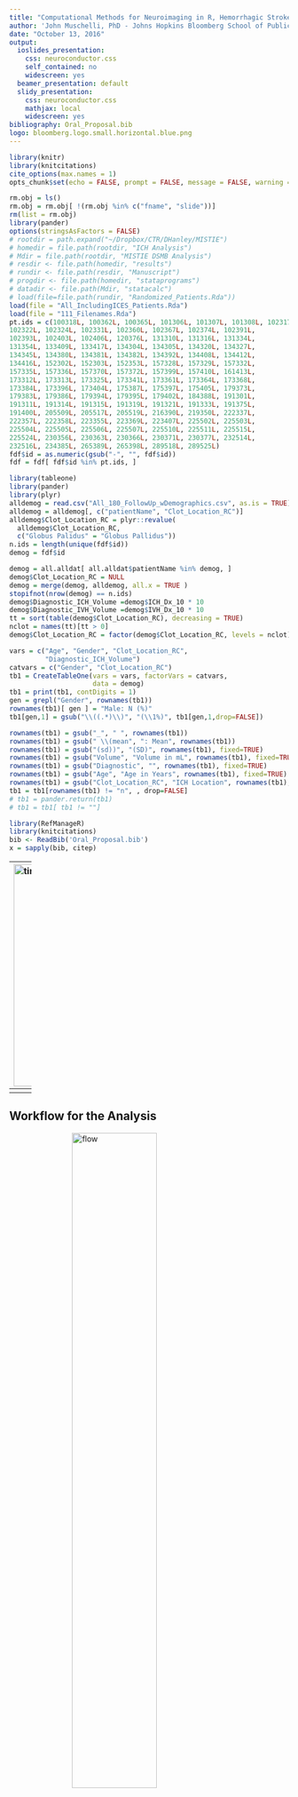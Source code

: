 ```yaml
---
title: "Computational Methods for Neuroimaging in R, Hemorrhagic Stroke and Neuroconductor"
author: 'John Muschelli, PhD - Johns Hopkins Bloomberg School of Public Health<br/> http://johnmuschelli.com/Rochester_2016.html <br/> <a href="https://twitter.com/strictlystat?lang=en">\@StrictlyStat</a> <br/> https://github.com/muschellij2'
date: "October 13, 2016"
output:
  ioslides_presentation:
    css: neuroconductor.css
    self_contained: no
    widescreen: yes
  beamer_presentation: default
  slidy_presentation:
    css: neuroconductor.css
    mathjax: local
    widescreen: yes
bibliography: Oral_Proposal.bib
logo: bloomberg.logo.small.horizontal.blue.png
---
```



<script type="text/x-mathjax-config">
MathJax.Hub.Config({ TeX: { extensions: ["color.js"] }});
</script>

```r
library(knitr)
library(knitcitations)
cite_options(max.names = 1)
opts_chunk$set(echo = FALSE, prompt = FALSE, message = FALSE, warning = FALSE, comment = "", results = 'hide')
```


```r
rm.obj = ls()
rm.obj = rm.obj[ !(rm.obj %in% c("fname", "slide"))]
rm(list = rm.obj)
library(pander)
options(stringsAsFactors = FALSE)
# rootdir = path.expand("~/Dropbox/CTR/DHanley/MISTIE")
# homedir = file.path(rootdir, "ICH Analysis")
# Mdir = file.path(rootdir, "MISTIE DSMB Analysis")
# resdir <- file.path(homedir, "results")
# rundir <- file.path(resdir, "Manuscript")
# progdir <- file.path(homedir, "stataprograms")
# datadir <- file.path(Mdir, "statacalc")
# load(file=file.path(rundir, "Randomized_Patients.Rda"))
load(file = "All_IncludingICES_Patients.Rda")
load(file = "111_Filenames.Rda")
pt.ids = c(100318L, 100362L, 100365L, 101306L, 101307L, 101308L, 102317L, 
102322L, 102324L, 102331L, 102360L, 102367L, 102374L, 102391L, 
102393L, 102403L, 102406L, 120376L, 131310L, 131316L, 131334L, 
131354L, 133409L, 133417L, 134304L, 134305L, 134320L, 134327L, 
134345L, 134380L, 134381L, 134382L, 134392L, 134408L, 134412L, 
134416L, 152302L, 152303L, 152353L, 157328L, 157329L, 157332L, 
157335L, 157336L, 157370L, 157372L, 157399L, 157410L, 161413L, 
173312L, 173313L, 173325L, 173341L, 173361L, 173364L, 173368L, 
173384L, 173396L, 173404L, 175387L, 175397L, 175405L, 179373L, 
179383L, 179386L, 179394L, 179395L, 179402L, 184388L, 191301L, 
191311L, 191314L, 191315L, 191319L, 191321L, 191333L, 191375L, 
191400L, 205509L, 205517L, 205519L, 216390L, 219350L, 222337L, 
222357L, 222358L, 223355L, 223369L, 223407L, 225502L, 225503L, 
225504L, 225505L, 225506L, 225507L, 225510L, 225511L, 225515L, 
225524L, 230356L, 230363L, 230366L, 230371L, 230377L, 232514L, 
232516L, 234385L, 265389L, 265398L, 289518L, 289525L)
fdf$id = as.numeric(gsub("-", "", fdf$id))
fdf = fdf[ fdf$id %in% pt.ids, ]
```

```r
library(tableone)
library(pander)
library(plyr)
alldemog = read.csv("All_180_FollowUp_wDemographics.csv", as.is = TRUE)
alldemog = alldemog[, c("patientName", "Clot_Location_RC")]
alldemog$Clot_Location_RC = plyr::revalue(
  alldemog$Clot_Location_RC,
  c("Globus Palidus" = "Globus Pallidus"))
n.ids = length(unique(fdf$id))
demog = fdf$id 

demog = all.alldat[ all.alldat$patientName %in% demog, ]
demog$Clot_Location_RC = NULL
demog = merge(demog, alldemog, all.x = TRUE )
stopifnot(nrow(demog) == n.ids)
demog$Diagnostic_ICH_Volume =demog$ICH_Dx_10 * 10 
demog$Diagnostic_IVH_Volume =demog$IVH_Dx_10 * 10 
tt = sort(table(demog$Clot_Location_RC), decreasing = TRUE)
nclot = names(tt)[tt > 0]
demog$Clot_Location_RC = factor(demog$Clot_Location_RC, levels = nclot)

vars = c("Age", "Gender", "Clot_Location_RC",
         "Diagnostic_ICH_Volume")
catvars = c("Gender", "Clot_Location_RC")
tb1 = CreateTableOne(vars = vars, factorVars = catvars, 
                     data = demog)
tb1 = print(tb1, contDigits = 1)
gen = grepl("Gender", rownames(tb1))
rownames(tb1)[ gen ] = "Male: N (%)"
tb1[gen,1] = gsub("\\((.*)\\)", "(\\1%)", tb1[gen,1,drop=FALSE])

rownames(tb1) = gsub("_", " ", rownames(tb1))
rownames(tb1) = gsub(" \\(mean", ": Mean", rownames(tb1))
rownames(tb1) = gsub("(sd))", "(SD)", rownames(tb1), fixed=TRUE)
rownames(tb1) = gsub("Volume", "Volume in mL", rownames(tb1), fixed=TRUE)
rownames(tb1) = gsub("Diagnostic", "", rownames(tb1), fixed=TRUE)
rownames(tb1) = gsub("Age", "Age in Years", rownames(tb1), fixed=TRUE)
rownames(tb1) = gsub("Clot_Location_RC", "ICH Location", rownames(tb1), fixed=TRUE)
tb1 = tb1[rownames(tb1) != "n", , drop=FALSE]
# tb1 = pander.return(tb1)
# tb1 = tb1[ tb1 != ""]
```

```r
library(RefManageR)
library(knitcitations)
bib <- ReadBib('Oral_Proposal.bib')
x = sapply(bib, citep)
```

----
<img src="figures/My_timeline.gif" style="width:1050px; height:400px; display: block; margin: auto;" alt="timeline">


## The MISTIE Stroke Trial 

* Minimally Invasive Surgery plus r-tPA for Intracerebral Hemorrhage Evacuation (<strong>MISTIE</strong>) 
    - Multi-center, multi-national Phase II clinical trial
    - Alteplase (donated by Genentech)

<div class="container">
<div id="left_col">
<img src="figures/MISTIE3-LOGO.png" style="width:200px; height:100px; display: block; margin: auto;" alt="MISTIE LOGO">
</div>
<div id="right_col">
PI: Dr. Dan Hanley
<img src="figures/Hanley.jpg" style="width:60%; display: block; margin: auto;" alt="Hanley">
</div>
</div>

* http://braininjuryoutcomes.com/mistie-about



## Intracranial/Intracerebral Hemorrhage (ICH)

<div class="container" style='font-size: 28pt;'> 
   <div id="left_col">

<img src="figures/stroke_hem_web.jpg" alt="hemorrhagic" style="display: block; margin: auto; width: 80%">

<p style = "font-size:10.5px; ">
<a href = "http://www.heartandstroke.com/site/c.ikIQLcMWJtE/b.3484153/k.7675/Stroke__Hemorrhagic_stroke.htm" style ="word-wrap: break-word;" >http://www.heartandstroke.com/site/c.ikIQLcMWJtE/b.3484153/k.7675/Stroke__Hemorrhagic_stroke.htm</a>
</p>

</div>
   <div id="right_col">

- When a blood vessel ruptures into tissue
- ≈ 13% of strokes


<img src="figures/spinning_brain_hemorrhage.gif" style="width:105%;  display: block; margin: auto;" alt="spinning">


  </div>

</div>


# Larger Hemorrhage Volume ⇒ Worse Outcome

```r
bibliography() 
```

# Goal: <br> Automatic Hemorrhage Volume Estimation 


# How do we measure hemorrhages?

## X-ray Computed Tomography (CT) Scans
<div class="notes">
Images are acquired from an X-ray scanner.  
x-ray goes around object and detector the other side of the object determines how many x-rays are recovered 
- fancy transform
- Image!
</div>
<div style="width:48%;float:left;">
<sub><sup><sub><sup>Image from http://www.cyberphysics.co.uk/topics/medical/CTScanner.htm</sup></sub></sup></sub>
![inline fill](figures/CT_diagram2.gif)
<br>
</div>
<div style="margin-left:48%;">
<img src="figures/Original_Image.png" style="width:100%;  display: block; margin: auto;" alt="MISTIE LOGO">
</div>




## Image Representation: voxels (3D pixels)
<div class="columns-2">
<img src="figures/Zoom_No_ICH.png"  style="width:100%;  display: block; margin: auto;">
<br>
<img src="figures/movie_final.gif" style="width:80%;  inline; display: block; margin: auto;" loop=infinite>

<p style='font-size: 10pt;'>Muschelli, John, Elizabeth Sweeney, and Ciprian Crainiceanu. "brainR: Interactive 3 and 4D Images of High Resolution Neuroimage Data." R JOURNAL 6.1 (2014): 42-48.</p>
</div>

## Terminology: Neuroimaging to Data/Statistics

<div style="font-size: 30pt">
* Segmentation ⇔ classification 
* Image ⇔ 3-dimensional array
    - composed of voxels
    - a typical CT has $512 \times 512 \times 30 ≈ 7.8$ million voxels
* Mask/Region of Interest ⇔ binary (0/1) image 
</div>


# How do we measure volume (currently)?

## Manual Segmentation

<div class="columns-2">
<img src="figures/Original_Image.png" style="width:100%;  display: block; margin: auto;" alt="MISTIE LOGO">
<br/>
<img src="figures/SS_Image_PrePredict_ROI_Mask.png" style="width:100%;  display: block; margin: auto;" alt="MISTIE LOGO">
</div>



---- 
<div class="container"> 
<div id="left_col2"> 
  <h2>Workflow for the Analysis</h2>
  </div>    
  <div id="right_col2">
<img src="figures/PITCH_Imaging_Pipeline_Flowchart_short_ct.png" style="width:55%; display: block; margin: auto;" alt="flow">
  </div>
</div>

---- 
<div class="container"> 
<div id="left_col2"> 
  <h2>Workflow for the Analysis</h2>
  </div>    
  <div id="right_col2">
<img src="figures/PITCH_Imaging_Pipeline_Flowchart_short.png" style="width:55%; display: block; margin: auto;" alt="flow">
  </div>
</div>



## Problem: CT Scans Capture **Everything**

<img src="figures/the_room.png" style="width:100%; display: block; margin: auto;" alt="The room">


## Brain Segmentation of CT Scans

* Muschelli, John, et al. "Validated automatic brain extraction of head CT images." NeuroImage 114 (2015): 379-385. http://bit.ly/CTBET_RCODE 

<div class="columns-2">
<img src="figures/Original_Image.png" style="width:100%;  display: block; margin: auto;" alt="MISTIE LOGO">
<br/>
<img src="figures/SS_Image.png" style="width:100%;  display: block; margin: auto;" alt="MISTIE LOGO">
</div>

---- 
<div class="container"> 
<div id="left_col2"> 
  <h2>Workflow for the Analysis</h2>
  </div>    
  <div id="right_col2">
<img src="figures/PITCH_Imaging_Pipeline_Flowchart_short_bet.png" style="width:55%; display: block; margin: auto;" alt="flow">
  </div>
</div>


# Hemorrhage Segmentation 


## Subject Data used: 111 scans (1 Per Patient)
<div id="wrap">
<div id="left_col">

```r
tb1 = cbind(rownames(tb1), tb1)
rownames(tb1) = NULL
tb1[,1] = gsub("   ", "&nbsp;&nbsp;&nbsp;", tb1[,1])
ind = grepl("Clot Location", tb1[,1])
tb1[ind,1] = gsub("RC", "", tb1[ind,1])
tb1[ind,1] = gsub("^Clot", "Reader-Based Clot", tb1[ind,1])
pander(tb1, justify = c("lr"))
```

</div>
<div id="right_col"  style='font-size: 24pt;'>


- Adults (inclusion criteria 18-80 years old)
- Mostly males
- Different sites, scanners, and locations in the brain

</div>

</div>

---- 
<div class="container"> 
<div id="left_col2"> 
  <h2>Workflow for the Analysis</h2>
  </div>    
  <div id="right_col2">
<img src="figures/PITCH_Imaging_Pipeline_Flowchart_short_pred.png" style="width:55%; display: block; margin: auto;" alt="flow">
  </div>
</div>

----
<div class="container"> 
<div id="left_col2"> 
  <h2> Predictors of ICH </h2>
 
  - Local "neighborhood" moments (mean, sd, skew, kurtosis)

Local Mean: $\bar{x}(v) = \frac{1}{27} \sum\limits_{k}^{27} x_k(v)$ <img src="figures/voxel_figure.gif" loop=infinite style="width:45%;  display: inline; margin: auto;">  

  - Threshold intensity
  - Gaussian Smoother (**big** neighborhood)

    
  
  
  </div>    
  <div id="right_col2"> 
  <img src="figures/Just_The_Covariates2.png" style="width:80%; display: block; margin: auto;" alt="Preds">  
  </div>
</div>



----

<div class="container"> 
<div id="left_col2"> 
  <h2>Data Structure for One Patient </h2> 
  
  - Each subject has matrix $X_{i}$
  - $V_{i}$ - voxels per person 
  - $P$ - number of predictors
  - $y_i$ - manual segmentation
  
 </div>    
  <div id="right_col2">   
  <img src="figures/voxel_stacking_i.png" style="width:100%;  display: block; margin: auto;" alt="MISTIE LOGO">  
  </div>
</div>  
  

----

<div class="container"> 
<div id="left_col2"> 
  <h2>Aggregate Data</h2>
  Training Data Structure
  
  * Stack together 10 randomly selected patients
  * Train model/classifier on this design matrix

  </div>    
  <div id="right_col2">
  <img src="figures/Large_Design_Matrix_small.jpg" style="width:45%;  display: block; margin: auto;" alt="MISTIE LOGO">  
  </div> 
</div>


## Fit Models / Classifier

Again, $y_{i}(v)$ is the presence / absence of ICH for voxel $v$ from person $i$.  

General model form: 
$$
 P\{y_{i}(v) = 1\}  \propto f\{X_{i}(v)\}
$$

## Models Fit on the Training Data

- Logistic Regression: \(f(X_{i}(v)) = \text{expit} \left\{ \beta_0 + \sum_{k= 1}^{p} x_{i, k}(v)\beta_{k}\right\}  \) (`glm` function)
- Generalized Additive Model `r citep("hastie_generalized_1990")` 
    - fit using penalized thin plate splines (`mgcv` package)
- LASSO `r citep(c("tibshirani_regression_1996", "friedman_regularization_2010"))` (`glmnet` package): 
$$ \mathcal{L}\left[\left.Y_{i}(v) \right|\, f\{X_i(v)\}\right] \propto \beta_0 + \sum_{k= 1}^{p} x_{i, k}(v) \beta_{k} + \lambda \sum_{k= 1}^{p} \left|\beta_{k}\right|
$$
- Random Forests `r citep(c("randomForest", "breiman2001random"))` (`randomForest` package)
<div class="centerer">
\(f(X_{i}(v)) \propto\) <img src="figures/Random_Forest.png" style="width:40%;inline;" alt="random forest">
</div>

# All results are on the 101 scans/patients <br/> not in the training data

----
<div class="container"> 
<div id="left_col"> 

- Get prediction for each voxel: $\hat{p}_{i}(v) = \hat{P}(y_i(v) = 1)$
- Threshold to get a binary value: $\hat{y}_{i} = \hat{p}_{i}(v) > 0.5$


$$
\text{Estimated Volume}_{i} = \text{cc per voxel} \times \sum_{v}^{V_i} \hat{y}_{i}(v)
$$

$$
\text{Volume}_{i}  = \text{cc per voxel} \times \sum_{v}^{V_i} y_{i}(v)
$$

- cc = cubic centimeters
- one milliliter (mL) = 1 cc

  </div>    
  <div id="right_col">
  <img src="figures/PITCH_Imaging_Pipeline_Flowchart_short_bin_box.png" style="width:100%; display: block; margin: auto;" alt="flow">  
  </div>
</div>

## Predicted Volume Estimates True Volume <img src="figures/Reseg_Volume_Logistic.png" style="width:55%;  display: block; margin: auto;" alt="Reseg">

## All models predicted volume pretty well <img src="figures/Reseg_Volume_Comparison.png" style="width:55%;  display: block; margin: auto;" alt="Reseg">


## Two Segmentations: Same Volume
<div class="columns-2">
<img src="figures/Reseg_161-413_20110710_1619_CT_2_HEAD_Head_Prediction.png" style="width:100%;  display: block; margin: auto;" alt="MISTIE LOGO">
<br/>
<img src="figures/Reseg_161-413_20110710_1619_CT_2_HEAD_Head_Random_Prediction.png" style="width:100%;  display: block; margin: auto;" alt="MISTIE LOGO">
</div>


## Patient with Median Overlap

<img src="figures/Reseg_Figure_DSI_Quantile_050_native_no_DSI.png" style="width:100%;  display: block; margin: auto;" alt="MISTIE LOGO"> 



## Conclusions of Stroke Analyses

<div style="font-size: 24pt">

- We can segment ICH volume from CT scans 
- The predictors seemed to be the "secret sauce"
    - not the algorithm
- Chose the Random Forest
    - PItcHPERFeCT: Primary Intracranial Hemorrhage Probability Estimation using Random Forests on CT

- R Package: [https://github.com/muschellij2/ichseg](https://github.com/muschellij2/ichseg)    
- Shiny Application [http://johnmuschelli.com/ich_segment.html](http://johnmuschelli.com/ich_segment.html)

</div>


---- 
<div class="container"> 
<div id="left_col2"> 
  <h2>Workflow for the Analysis</h2>
  </div>    
  <div id="right_col2">
<img src="figures/PITCH_Imaging_Pipeline_Flowchart_short_box_stat.png" style="width:55%; display: block; margin: auto;" alt="flow">
  </div>
</div>

----
<div class="container"> 
<div id="left_col2"> 
  <h2>Workflow for the Analysis</h2>
  </div>    
  <div id="right_col2">
<img src="figures/PITCH_Imaging_Pipeline_Flowchart_short_matlab.png" style="width:55%; display: block; margin: auto;" alt="flow">
  </div>
</div>


## This isn't atypical: lots of software choices

<img src="figures/carp_2012_figure_full.jpg" style="width:650px; display: block; margin: auto;" alt="flow">

<!-- ![](figures/carp_2012_figure_full.jpg) -->

From Carp, Joshua. "The secret lives of experiments: methods reporting in the fMRI literature." Neuroimage 63.1 (2012): 289-300.



```r
if (!require(cranlogs)) {
  devtools::install_github("metacran/cranlogs")
}
first_date = "2014-01-10"
today = Sys.Date()
long_today = format(Sys.time(), "%B %d, %Y")
packs = c("fslr", "brainR", "matlabr", "spm12r", "WhiteStripe", "oasis", "freesurfer", "papayar")
last_week = cran_downloads( when = "last-week",
                            packages = packs)
last_week = plyr::ddply(last_week, .(package), summarise, 
                  Last_Week = sum(count))
dl = cran_downloads( from = first_date, to = today,
                     packages = packs)
dl = ddply(dl, .(package), summarise, All_Time = sum(count))
dl = merge(dl, last_week)
dl = plyr::arrange(dl, desc(Last_Week))
colnames(dl) = c("Package", "All Time", "Last Week")
made_packs = c("fslr", "spm12r", "freesurfer")
made_packs = dl$Package[ dl$Package %in% made_packs] 
dl$Package[ dl$Package %in% made_packs] = paste0("<strong>", made_packs, "</strong>")
```


# <img src="figures/Better_Neuron_note.png" style="width:10%; display: inline; margin: auto;" alt="flow"> Neuroconductor: <br> A Framework for Reproducible Neuroimaging Analysis <br> in R


----
<div class="container"> 
<div id="left_col2"> 
  <h2>Neuroconductor Goal: </h2>
  Lower the bar to entry 
    - all R code
      - pipeline tool
      - native R code
  </div>    
  <div id="right_col2">
<img src="figures/PITCH_Imaging_Pipeline_Flowchart_short_R.png" style="width:55%; display: block; margin: auto;" alt="flow">
  </div>
</div>




## My Current Implementations

Number of downloads as of `r format(today, format="%B %d, %Y")` (`cranlogs` package):

<div class="container"> 
   <div class="left-half">

```r
DT::datatable(dl, filter = "none", selection = "none", rownames = FALSE,
          options = list(dom = 't', autoWidth = TRUE,
                         columnDefs = list(list(
                           className = 'dt-center',
                           targets = 0))),
          escape = FALSE
)
```
</div>
   <div class="right-half">
  <img src="figures/carp_2012_figure_box_crop.jpg" style="width:80%;  display: block; margin: auto;" alt="carp_box">  
  </div> 
</div>


----
<div class="container"> 
<div id="left_col2"> 
  <h2>Neuroconductor Goal: </h2>
  
  <p>
  Centralize the packages
  
  - [Medical Imaging Task View](https://cran.r-project.org/web/views/MedicalImaging.html) is good
    - no tutorials
  - GitHub packages are all over the place 
  </p>
</div>    
  <div id="right_col2">
<img src="figures/grandma_meme.jpg" style="width:75%; display: block; margin: auto;" alt="flow">
  <p style='font-size: 12pt;'> From [https://imgflip.com/memegenerator/Grandma-Finds-The-Internet](https://imgflip.com/memegenerator/Grandma-Finds-The-Internet).
  </p>
  </div>
</div>




----
<div class="container"> 
<div id="left_col2"> 
  <h2>Neuroconductor Goal: </h2>
  
  <p>
  Provide package checks/rules/**stability** 
  
  - check against other imaging software (e.g. FSL)
  </p>
</div>    
  <div id="right_col2">
<img src="figures/new_package_meme.jpg" style="width:75%; display: block; margin: auto;" alt="flow">
  <p style='font-size: 12pt;'> From [https://memegenerator.net/instance/51553268](https://memegenerator.net/instance/51553268).
  </p>
  </div>
</div>

----
<div class="container"> 
<div class="left-half"> 
  <h2>Neuroconductor Goal: </h2>
  
  <p>
  R **Data** packages for testing
  
  - getting data is a common problem
  - developers can test packages
  - Kirby21 Data:
    - https://github.com/muschellij2/kirby21.t1
    - https://github.com/muschellij2/kirby21.t2
    - https://github.com/muschellij2/kirby21.flair
    - https://github.com/muschellij2/kirby21.fmri
    - https://github.com/muschellij2/kirby21.dti
  
  </p>
</div>    
  <div class="right-half"> 
<img src="figures/brains_meme.jpg" style="width:100%; display: block; margin: auto;" alt="flow">
  <p style='font-size: 12pt;'> From [https://memegenerator.net/Everywhere-Toy-Story](https://memegenerator.net/Everywhere-Toy-Story).
  </p>

  </div>
</div>



----
<div class="container"> 
<div class="left-half"> 
  <h2>Neuroconductor Goal: </h2>
  
  <p>
  Detailed **tutorials** on how to actually perform an analysis
  
  See [http://johnmuschelli.com/neuroc/](http://johnmuschelli.com/neuroc/)
  
  </p>
</div>    
<div class="right-half"> 
<img src="figures/cat_analysis.gif" style="width:100%; display: block; margin: auto;" alt="flow">
  <p style='font-size: 10pt;'> From [http://i.imgur.com/0Y1xISa.gifv](http://i.imgur.com/0Y1xISa.gifv).
  </p>

  </div>
</div>

----
<div class="container"> 
<div class="left-half"> 
  <h2>Neuroconductor Goal: </h2>
  
  <p>
  
  Allow neuroimaging to use all the things R has to offer
  
  - statistics
  - versioning and testing
  - markdown and reproducibility
  - Shiny
  
  </p>
</div>    
<div class="right-half"> 
<img src="figures/all_the_R.jpg" style="width:100%; display: block; margin: auto;" alt="flow">
  <p style='font-size: 10pt;'> From [https://memegenerator.net/X-All-The-Things/caption](https://memegenerator.net/X-All-The-Things/caption).
  </p>

  </div>
</div>



## Neuroconductor <img src="figures/Better_Neuron_note.png" style="width:10%; display: inline; margin: auto;" alt="flow">

Problems

1.  More control over the workflow = more work (**for us statisticians**!)
2.  Users need external software (versions/installation)
3.  No control over external software
    - if maintainer changes something, not much recourse
4.  Need the content (buy-in from the community)


## How do I get started?

<div class="container"> 
   <div class="left-half" style="font-size: 28pt;">
   
Neuroconductor Content:
[http://johnmuschelli.com/neuroc/](http://johnmuschelli.com/neuroc/)

Coursera Course: 
Introduction to Neurohacking In R

[https://www.coursera.org/learn/neurohacking/](https://www.coursera.org/learn/neurohacking/)

</div>
   <div class="right-half">
   <img src="figures/neurohacking_logo.png" style="width:60%; display: block; margin: auto;" alt="neurohacking">
</div>
</div>

## Thanks

<div class="container"> 
   <div class="left-half" style="font-size: 28pt;">
   Dan Hanley 
<img src="figures/Hanley.jpg" style="width:30%; margin: auto;" alt="Hanley">

   Ciprian Crainiceanu
   <img src="figures/Ciprian.jpg" style="width:20%;  margin: auto;" alt="neurohacking"> 
   

   Brian Caffo
   <img src="figures/bcaffo.jpg" style="width:20%;  margin: auto;" alt="neurohacking">
   


</div>
   <div class="right-half">
   
   Jean-Philippe Fortin <img src="figures/jp.png" style="width:25%;  margin: auto;" alt="neurohacking">      

   Adi Gherman
   <img src="figures/adi.png" style="width:20%;  margin: auto;" alt="neurohacking"> 
   
   
   Elizabeth Sweeney <img src="figures/sweeney.jpg" style="width:20%; margin: auto;" alt="neurohacking">   

      
</div>
</div>

# Questions



## Assessing Performance 
For each manual and automated segmentation, we can calculate the following 2-by-2 table, where the cells represent number of voxels and a corresponding Venn diagram:

<div style="width:45%;float: left;">
```r
mat = matrix(c("TN", "FN", "FP", "TP"), ncol=2, byrow=2)
colnames(mat) = rownames(mat) = c(0, 1)
names(dimnames(mat)) = c("PitCH", "Manual")
pander(mat, style="grid")
```

<table class = 'rmdtable' style='font-size: 26px;'>
<tr class = "header"><td></td><td></td><td colspan="2">Manual</td></tr>
<tr class = "header"><td></td><td></td><td>0</td><td>1</td></tr>
<tr><td rowspan="2"> PitCH</td><td>0</td><td style='font-size: 40px;'>TN</td><td style="color:blue">FN</td></tr>
<tr><td>1</td><td style="color:red">FP</td><td style="color:purple">TP</td></tr>
</table>
</div>

<div style="margin-left:48%;">
<img src="figures/Venn_Diagram_labeled.png" style="width:325px;height:325px;display: block; margin: auto;border:5px solid black"">
</div>

## Dice Similarity

<div style="width:48%;float:left;">
We calculate the Dice Similarity Index (DSI):
$$
\definecolor{red}{RGB}{255,0,0}
\definecolor{blue}{RGB}{0,0,255}
\definecolor{purple}{RGB}{128,0,128}
\definecolor{blac,}{RGB}{0,0,0}
\frac{ \color{purple} 2 \times \#  \text{TP} }{ \color{purple}  2 \times \#\text{TP} \color{black} + \color{red} \text{FN} \color{black} + \color{blue} \text{FP}} 
$$

- 0 indicates no overlap
- 1 means perfect agreement  
</div>

<div style="margin-left:48%;">

<img src="figures/Fraction_Figure.png" style="width:400px;height:460px;display: block; margin: auto;">

</div>



## <img src="figures/Reseg_Dice_Comparison.png" style="width:600px;  display: block; margin: auto;" alt="DICE">

## <img src="figures/Reseg_VarImpPlot.png" style="width:70%;  display: block; margin: auto;" alt="DICE">

## <img src="figures/Z_template.png" style="width:70%;  display: block; margin: auto;" alt="DICE">

## <img src="figures/Z_image.png" style="width:70%;  display: block; margin: auto;" alt="DICE">





## Under Development R Packages

1.  nitrc - download data from the **NITRC repository**
2.  MNITemplate$^*$ - data of a population-level "template" image
3.  EveTemplate$^*$ - data of a different template image
4.  kirby21 - data package with 2 subjects, 2 visits with multimodal imaging
5.  rcamino - interface to analyze DTI data
6.  msseg - MS lesion segmentation 
7.  extrantsr - pipelines for structural imaging analysis

Not started yet

8.  hcp - interface with Human Connectome Project
9.  afnir - R port of AFNI software (No. 2 on the chart)

$^*$ - working with Jean-Philippe Fortin on these


---

<div class="container"> 
<div id="left_col2"> 

```r
x = readLines("Rochester.Rmd")
x = trimws(x)
x = grep("^library\\(", x, value = TRUE)
libs = gsub("^library\\((.*)\\)", "\\1", x)
libs = c("rmarkdown", "knitr", libs)
libs = unique(libs)
libs = sort(libs)
last_lib = libs[length(libs)]
libs = paste0(libs[1:(length(libs) - 1)], collapse = ", ")
libs = paste0(libs, ", and ", last_lib)
```
The `r libs` packages were used to create this presentation in RStudio.
</div>
<div id="right_col2" style='font-size: 6pt;'> 

```r
devtools::session_info()
```
</div>
</div>



## Ischemic Stroke

<div class="container">
<div id="left_col">
<img src="figures/ischemic_stroke_edema_700w.jpg" alt="Ischemic" style="display: block; margin: auto; width: 80%">
</div>
<div id="right_col">

- Ischemic stroke - clot blocks oxygen/nutrients
- Tissue dies
- ≈87% of strokes

<p style = "font-size:10.5px;">
Image from <a href = "http://www.strokecenter.org/patients/about-stroke/ischemic-stroke/
" style ="word-wrap: break-word;" >http://www.strokecenter.org/patients/about-stroke/ischemic-stroke/
</a>
</p>
</div>
</div>


## Not Ischemic Stroke

<div class="container">
<div id="left_col">
<img src="figures/ischemic_stroke_edema_700w_not.jpg" alt="Ischemic" style="display: block; margin: auto; width: 80%">
</div>
<div id="right_col">

- Ischemic stroke - clot blocks oxygen/nutrients
- Tissue dies
- ≈87% of strokes

<p style = "font-size:10.5px;">
Image from <a href = "http://www.strokecenter.org/patients/about-stroke/ischemic-stroke/
" style ="word-wrap: break-word;" >http://www.strokecenter.org/patients/about-stroke/ischemic-stroke/
</a>
</p>
</div>
</div>
